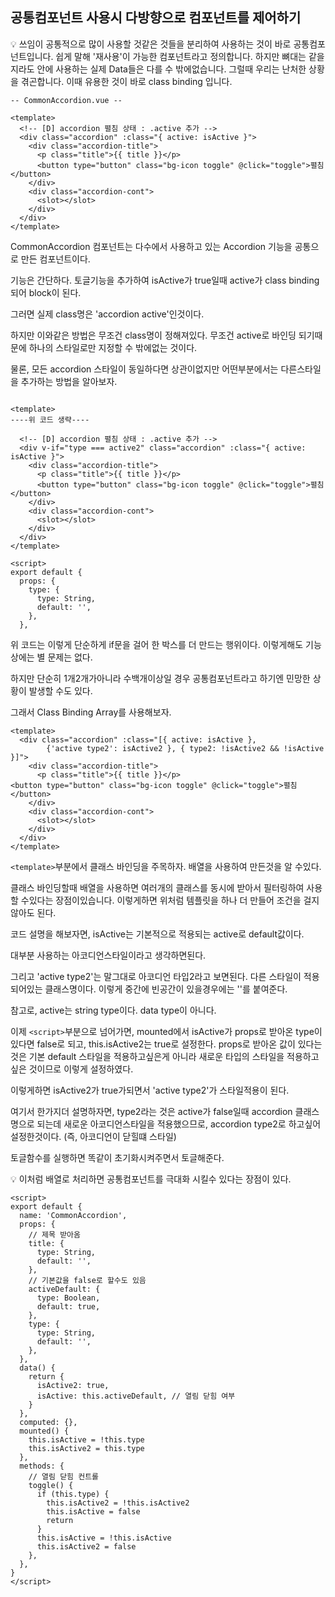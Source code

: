 ## 공통컴포넌트 사용시 다방향으로 컴포넌트를 제어하기

<aside>
💡 쓰임이 공통적으로 많이 사용할 것같은 것들을 분리하여 사용하는 것이 바로 공통컴포넌트입니다.
쉽게 말해 '재사용'이 가능한 컴포넌트라고 정의합니다. 
하지만 뼈대는 같을지라도 안에 사용하는 실제 Data들은 다를 수 밖에없습니다. 그럴때 우리는 난처한 상황을 겪곤합니다. 이때 유용한 것이 바로 class binding 입니다.

</aside>

```tsx
-- CommonAccordion.vue --

<template>
  <!-- [D] accordion 펼침 상태 : .active 추가 -->
  <div class="accordion" :class="{ active: isActive }">
    <div class="accordion-title">
      <p class="title">{{ title }}</p>
      <button type="button" class="bg-icon toggle" @click="toggle">펼침</button>
    </div>
    <div class="accordion-cont">
      <slot></slot>
    </div>
  </div>
</template>
```

CommonAccordion 컴포넌트는 다수에서 사용하고 있는 Accordion 기능을 공통으로 만든 컴포넌트이다.

기능은 간단하다. 토글기능을 추가하여 isActive가 true일때 active가 class binding되어 block이 된다.

그러면 실제 class명은 'accordion active'인것이다.

하지만 이와같은 방법은 무조건 class명이 정해져있다. 무조건 active로 바인딩 되기때문에 하나의 스타일로만 지정할 수 밖에없는 것이다.

물론, 모든 accordion 스타일이 동일하다면 상관이없지만 어떤부분에서는 다른스타일을 추가하는 방법을 알아보자.

```tsx

<template>
----위 코드 생략----

  <!-- [D] accordion 펼침 상태 : .active 추가 -->
  <div v-if="type === active2" class="accordion" :class="{ active: isActive }">
    <div class="accordion-title">
      <p class="title">{{ title }}</p>
      <button type="button" class="bg-icon toggle" @click="toggle">펼침</button>
    </div>
    <div class="accordion-cont">
      <slot></slot>
    </div>
  </div>
</template>

<script>
export default {
  props: {
    type: {
      type: String,
      default: '',
    },
  },
```

위 코드는 이렇게 단순하게 if문을 걸어 한 박스를 더 만드는 행위이다. 이렇게해도 기능상에는 별 문제는 없다.

하지만 단순히 1개2개가아니라 수백개이상일 경우 공통컴포넌트라고 하기엔 민망한 상황이 발생할 수도 있다.

그래서 Class Binding Array를 사용해보자.

```tsx
<template>
  <div class="accordion" :class="[{ active: isActive },
		{'active type2': isActive2 }, { type2: !isActive2 && !isActive }]">
    <div class="accordion-title">
      <p class="title">{{ title }}</p>
<button type="button" class="bg-icon toggle" @click="toggle">펼침</button>
    </div>
    <div class="accordion-cont">
      <slot></slot>
    </div>
  </div>
</template>

```

`<template>`부분에서 클래스 바인딩을 주목하자. 배열을 사용하여 만든것을 알 수있다.

클래스 바인딩할때 배열을 사용하면 여러개의 클래스를 동시에 받아서 필터링하여 사용할 수있다는 장점이있습니다. 이렇게하면 위처럼 템플릿을 하나 더 만들어 조건을 걸지않아도 된다.

코드 설명을 해보자면, isActive는 기본적으로 적용되는 active로 default값이다.

대부분 사용하는 아코디언스타일이라고 생각하면된다.

그리고 'active type2'는 말그대로 아코디언 타입2라고 보면된다. 다른 스타일이 적용되어있는 클래스명이다. 이렇게 중간에 빈공간이 있을경우에는 ''를 붙여준다.

참고로, active는 string type이다. data type이 아니다.

이제 `<script>`부분으로 넘어가면, mounted에서 isActive가 props로 받아온 type이 있다면 false로 되고, this.isActive2는 true로 설정한다. props로 받아온 값이 있다는것은 기본 default 스타일을 적용하고싶은게 아니라 새로운 타입의 스타일을 적용하고싶은 것이므로 이렇게 설정하였다.

이렇게하면 isActive2가 true가되면서 'active type2'가 스타일적용이 된다.

여기서 한가지더 설명하자면, type2라는 것은 active가 false일때 accordion 클래스명으로 되는데 새로운 아코디언스타일을 적용했으므로, accordion type2로 하고싶어 설정한것이다. (즉, 아코디언이 닫힐떄 스타일)

토글함수를 실행하면 똑같이 초기화시켜주면서 토글해준다.

<aside>
💡 이처럼 배열로 처리하면 공통컴포넌트를 극대화 시킬수 있다는 장점이 있다.

</aside>

```tsx
<script>
export default {
  name: 'CommonAccordion',
  props: {
    // 제목 받아옴
    title: {
      type: String,
      default: '',
    },
    // 기본값을 false로 할수도 있음
    activeDefault: {
      type: Boolean,
      default: true,
    },
    type: {
      type: String,
      default: '',
    },
  },
  data() {
    return {
      isActive2: true,
      isActive: this.activeDefault, // 열림 닫힘 여부
    }
  },
  computed: {},
  mounted() {
    this.isActive = !this.type
    this.isActive2 = this.type
  },
  methods: {
    // 열림 닫힘 컨트롤
    toggle() {
      if (this.type) {
        this.isActive2 = !this.isActive2
        this.isActive = false
        return
      }
      this.isActive = !this.isActive
      this.isActive2 = false
    },
  },
}
</script>
```
